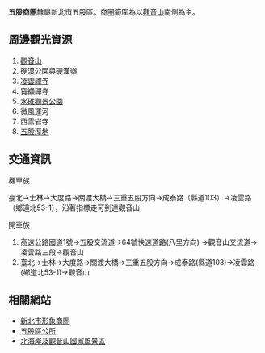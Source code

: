 '''五股商圈'''隸屬新北市五股區。商圈範圍為以[[觀音山|觀音山]]南側為主。

==周邊觀光資源==
#[[觀音山|觀音山]]
#硬漢公園與硬漢嶺
#[[凌雲禪寺|凌雲禪寺]]
#寶纈禪寺
#[[水碓觀景公園|水碓觀景公園]]
#微風運河
#西雲岩寺
#[[五股溼地|五股溼地]]

==交通資訊==
;機車族
臺北→士林→大度路→關渡大橋→三重五股方向→成泰路（縣道103）→凌雲路（鄉道北53-1），沿著指標走可到達觀音山
;開車族
#高速公路國道1號→五股交流道→64號快速道路(八里方向) →觀音山交流道→凌雲路三段→觀音山
#臺北→士林→大度路→關渡大橋→三重五股方向→成泰路(縣道103)→凌雲路(鄉道北53-1)→觀音山
==相關網站==
*[https://web.archive.org/web/20130628095527/http://www.shoppingareas.ntpc.gov.tw/web/Home?command=display&page=flash 新北市形象商圈]
*[https://web.archive.org/web/20160222073533/http://www.wugu.ntpc.gov.tw/ 五股區公所]
*[https://web.archive.org/web/20100729145125/http://www.northguan-nsa.gov.tw/user/main.aspx?lang=1 北海岸及觀音山國家風景區]


{{新北市商圈}}
{{台灣經濟小作品}}